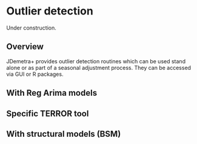 # Outlier detection {.unnumbered}

Under construction.

## Overview

JDemetra+ provides outlier detection routines which can be used stand alone or as part of a seasonal adjustment process. They can be accessed via GUI or R packages.

## With Reg Arima models

## Specific TERROR tool

## With structural models (BSM)

